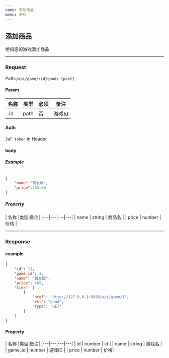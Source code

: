 ```yaml
---
name: 添加商品
menu: 游戏
---
```


## 添加商品
给指定的游戏添加商品

---

### Request
Path:`/api/game/:id/goods [post]`

#### Param

| 名称 |类型|必须|备注|
|---|---|---|---|
| :id | path | 否 | 游戏Id |

#### Auth
`JWT token` in Header

#### body

##### Example
```json

{
	"name":"首发版",
	"price":465.00
}
```

##### Property
| 名称 |类型|备注|
|---|---|---|---|
| name | string |  商品名 |
| price | number | 价格 |

---

### Response

#### example
```json
{
    "id": 11,
    "game_id": 1,
    "name": "首发版",
    "price": 465,
    "link": [
        {
            "href": "http://127.0.0.1:8888/api/game/1",
            "rel": "good",
            "type": "GET"
        }
    ]
}
```

#### Property
| 名称 |类型|备注|
|---|---|---|---|
| id | number |  id |
| name | string |  游戏名 |
| game_id | number |  游戏ID |
| price | number | 价格|
